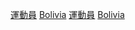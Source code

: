 {{Commons cat|Sportspeople from Bolivia}}

[[Category:玻利維亞體育|運動員]]
[[Category:各國運動員|Bolivia]]
[[Category:各職業玻利維亞人|運動員]]
[[Category:南美洲运动员|Bolivia]]